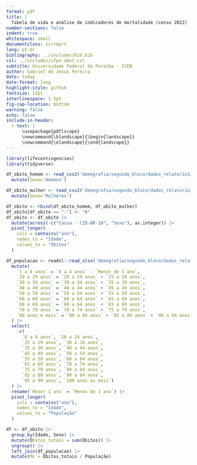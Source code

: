 ```yaml
---
format: pdf
title: |
  Tabela de vida e análise de indicadores de mortalidade (censo 2022)
number-sections: false
indent: true
whitespace: small
documentclass: scrreprt
lang: pt-br
bibliography: ../includes/bib.bib
csl: ../includes/ufpe-abnt.csl
subtitle: Universidade Federal da Paraíba - CCEN
author: Gabriel de Jesus Pereira
date: today
date-format: long
highlight-style: github
fontsize: 12pt
interlinespace: 1.5pt
fig-cap-location: bottom
warning: false
echo: false
include-in-header:
  - text: |
      \usepackage{pdflscape}
      \newcommand{\blandscape}{\begin{landscape}}
      \newcommand{\elandscape}{\end{landscape}}
---
```



```r
library(lifecontingencies)
library(tidyverse)
```


```r
df_obito_homem <- read_csv2('demografia/segundo_bloco/dados_relatorio3/causa_morte_homem_2022.csv') |>
  mutate(Sexo='Homens')

df_obito_mulher <- read_csv2('demografia/segundo_bloco/dados_relatorio3/causa_morte_mulher_2022.csv') |>
  mutate(Sexo='Mulheres')

df_obito <- rbind(df_obito_homem, df_obito_mulher)
df_obito[df_obito == "-"] <- "0"
df_obito <- df_obito |>
  mutate(across(-c("Causa - CID-BR-10", "Sexo"), as.integer)) |>
  pivot_longer(
    cols = contains("ano"),
    names_to = "Idade",
    values_to = "Óbitos"
  )
```


```r
df_populacao <- readxl::read_xlsx('demografia/segundo_bloco/dados_relatorio3/populacao_2022_rj_mulher_homem.xlsx') |>
  mutate(
    `1 a 4 anos` = `0 a 4 anos` - `Menos de 1 ano`,
    `20 a 29 anos` = `20 a 24 anos` + `25 a 29 anos`,
    `30 a 39 anos` = `30 a 34 anos` + `35 a 39 anos`,
    `40 a 49 anos` = `40 a 44 anos` + `45 a 49 anos`,
    `50 a 59 anos` = `50 a 54 anos` + `55 a 59 anos`,
    `60 a 69 anos` = `60 a 64 anos` + `65 a 69 anos`,
    `60 a 69 anos` = `60 a 64 anos` + `65 a 69 anos`,
    `70 a 79 anos` = `70 a 74 anos` + `75 a 79 anos`,
    `80 anos e mais` = `80 a 84 anos` + `85 a 89 anos` + `90 a 94 anos` + `95 a 99 anos` + `100 anos ou mais`
  ) |>
  select(
    -c(
      `0 a 4 anos`, `20 a 24 anos`,
      `25 a 29 anos`, `30 a 34 anos`,
      `35 a 39 anos`, `40 a 44 anos`,
      `45 a 49 anos`, `50 a 54 anos`,
      `55 a 59 anos`, `60 a 64 anos`,
      `65 a 69 anos`, `70 a 74 anos`,
      `75 a 79 anos`, `80 a 84 anos`,
      `85 a 89 anos`, `90 a 94 anos`,
      `95 a 99 anos`, `100 anos ou mais`)
  ) |>
  rename(`Menor 1 ano` = `Menos de 1 ano`) |>
  pivot_longer(
    cols = contains("ano"),
    names_to = "Idade",
    values_to = "População"
  )

```


```r
df <- df_obito |>
  group_by(Idade, Sexo) |>
  mutate(Óbitos_totais = sum(Óbitos)) |>
  ungroup() |>
  left_join(df_populacao) |>
  mutate(Mx = Óbitos_totais / População)

```

